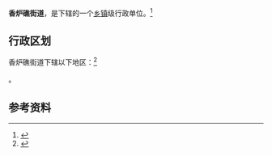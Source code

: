 {{中国乡级行政区
|景观照片文件名 = 停泊于大连港的001A.jpg
|景观照片描述 = 停泊于[[大连造船厂|大连造船厂]]的[[山东号航空母舰|山东号航空母舰]]
|汉语拼音 = 
|其他语言 = 
|其他语言名称 = 
|旧称 = 
|地名出处 = 
|位置图文件名 = 
|位置图描述 = 
|自定义图片= 
|建置时间 = 
|政府驻地 = 
|毗邻 = 
|总面积 = 
|总人口 = 
|总人口年份 = 
|户籍人口 = 
|户籍人口年份 = 
|常住人口 = 
|常住人口年份 = 
|人口密度 = 
|GDP = 
|GDP年份 = 
|邮政编码 = 
|电话区号 = 411
|官方网站 = 
|网站名称 = 
|21/02/03/001/000}}

'''香炉礁街道'''，是{{PRC admin/fullname|21/02/03/001/000|3}}下辖的一个[[乡镇|乡镇]]级行政单位。<ref>{{PRC admin/ref sgc|{{PRC admin/parent|21/02/03/001/000}}}}</ref>

== 行政区划 ==

香炉礁街道下辖以下地区：<ref>{{PRC admin/ref sgc|21/02/03/001/000}}</ref>

{{PRC admin/children|21/02/03/001/000}}。

== 参考资料 ==

{{reflist}}

{{行政区划小作品}}
{{PRC admin/navcat|21/02/03/001/000}}